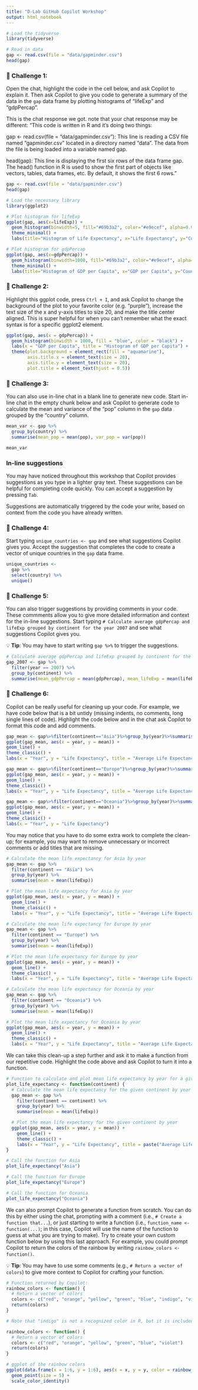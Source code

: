 ```yaml
---
title: "D-Lab GitHub Copilot Workshop"
output: html_notebook
---
```

```r
# Load the tidyverse
library(tidyverse)

# Read in data
gap <- read.csv(file = "data/gapminder.csv")
head(gap)
```

### 🥊 Challenge 1:
Open the chat, highlight the code in the cell below, and ask Copilot to explain it. Then ask Copilot to give you code to generate a summary of the data in the `gap` data frame by plotting histograms of "lifeExp" and "gdpPercap".

This is the chat response we got. note that your chat response may be different:
"This code is written in R and it's doing two things:

gap <- read.csv(file = "data/gapminder.csv"): This line is reading a CSV file named "gapminder.csv" located in a directory named "data". The data from the file is being loaded into a variable named gap.

head(gap): This line is displaying the first six rows of the data frame gap. The head() function in R is used to show the first part of objects like vectors, tables, data frames, etc. By default, it shows the first 6 rows."

```r
gap <- read.csv(file = "data/gapminder.csv")
head(gap)

# Load the necessary library
library(ggplot2)

# Plot histogram for lifeExp
ggplot(gap, aes(x=lifeExp)) +
  geom_histogram(binwidth=5, fill="#69b3a2", color="#e9ecef", alpha=0.9) +
  theme_minimal() +
  labs(title="Histogram of Life Expectancy", x="Life Expectancy", y="Count")

# Plot histogram for gdpPercap
ggplot(gap, aes(x=gdpPercap)) +
  geom_histogram(binwidth=1000, fill="#69b3a2", color="#e9ecef", alpha=0.9) +
  theme_minimal() +
  labs(title="Histogram of GDP per Capita", x="GDP per Capita", y="Count")
```


### 🥊 Challenge 2: 
Highlight this ggplot code, press `Ctrl + I`, and ask Copilot to change the background of the plot to your favorite color (e.g. "purple"), increase the text size of the x and y-axis titles to size 20, and make the title center aligned. This is super helpful for when you can't remember what the exact syntax is for a specific ggplot2 element.
```r
ggplot(gap, aes(x = gdpPercap)) +
  geom_histogram(binwidth = 1000, fill = "blue", color = "black") +
  labs(x = "GDP per Capita", title = "Histogram of GDP per Capita") +
  theme(plot.background = element_rect(fill = "aquamarine"),
        axis.title.x = element_text(size = 20),
        axis.title.y = element_text(size = 20),
        plot.title = element_text(hjust = 0.5))
```

### 🥊 Challenge 3: 
You can also use in-line chat in a blank line to generate new code. Start in-line chat in the empty chunk below and ask Copilot to generate code to calculate the mean and variance of the "pop" column in the `gap` data grouped by the "country" column.
```r
mean_var <- gap %>%
  group_by(country) %>%
  summarise(mean_pop = mean(pop), var_pop = var(pop))

mean_var
```

### In-line suggestions
You may have noticed throughout this workshop that Copilot provides suggestions as you type in a lighter gray text. These suggestions can be helpful for completing code quickly. You can accept a suggestion by pressing `Tab`. 

Suggestions are automatically triggered by the code your write, based on context from the code you have already written. 

### 🥊 Challenge 4: 
Start typing `unique_countries <- gap` and see what suggestions Copilot gives you. Accept the suggestion that completes the code to create a vector of unique countries in the `gap` data frame.
```r
unique_countries <- 
  gap %>% 
  select(country) %>% 
  unique()
```

### 🥊 Challenge 5:
You can also trigger suggestions by providing comments in your code. These commments allow you to give more detailed information and context for the in-line suggestions. Start typing `# Calculate average gdpPercap and lifeExp grouped by continent for the year 2007` and see what suggestions Copilot gives you. 

💡 **Tip**: You may have to start writing `gap %>%` to trigger the suggestions.
```r
# Calculate average gdpPercap and lifeExp grouped by continent for the year 2007
gap_2007 <- gap %>%
  filter(year == 2007) %>%
  group_by(continent) %>%
  summarise(mean_gdpPercap = mean(gdpPercap), mean_lifeExp = mean(lifeExp))
```

### 🥊 Challenge 6: 

Copilot can be really useful for cleaning up your code. For example, we have code below that is a bit untidy (missing indents, no comments, long single lines of code). Highlight the code below and in the chat ask Copilot to format this code and add comments.
```r
gap_mean <- gap%>%filter(continent=="Asia")%>%group_by(year)%>%summarise(mean = mean(lifeExp))
ggplot(gap_mean, aes(x = year, y = mean)) +
geom_line() +
theme_classic() +
labs(x = "Year", y = "Life Expectancy", title = "Average Life Expectancy in Asia by Year")

gap_mean <- gap%>%filter(continent=="Europe")%>%group_by(year)%>%summarise(mean = mean(lifeExp))
ggplot(gap_mean, aes(x = year, y = mean)) +
geom_line() +
theme_classic() +
labs(x = "Year", y = "Life Expectancy", title = "Average Life Expectancy in Europe by Year")

gap_mean <- gap%>%filter(continent=="Oceania")%>%group_by(year)%>%summarise(mean = mean(lifeExp))
ggplot(gap_mean, aes(x = year, y = mean)) +
geom_line() +
theme_classic() +
labs(x = "Year", y = "Life Expectancy")
```

You may notice that you have to do some extra work to complete the clean-up; for example, you may want to remove unnecessary or incorrect comments or add titles that are missing.

```r
# Calculate the mean life expectancy for Asia by year
gap_mean <- gap %>%
  filter(continent == "Asia") %>%
  group_by(year) %>%
  summarise(mean = mean(lifeExp))

# Plot the mean life expectancy for Asia by year
ggplot(gap_mean, aes(x = year, y = mean)) +
  geom_line() +
  theme_classic() +
  labs(x = "Year", y = "Life Expectancy", title = "Average Life Expectancy in Asia by Year")

# Calculate the mean life expectancy for Europe by year
gap_mean <- gap %>%
  filter(continent == "Europe") %>%
  group_by(year) %>%
  summarise(mean = mean(lifeExp))

# Plot the mean life expectancy for Europe by year
ggplot(gap_mean, aes(x = year, y = mean)) +
  geom_line() +
  theme_classic() +
  labs(x = "Year", y = "Life Expectancy", title = "Average Life Expectancy in Europe by Year")

# Calculate the mean life expectancy for Oceania by year
gap_mean <- gap %>%
  filter(continent == "Oceania") %>%
  group_by(year) %>%
  summarise(mean = mean(lifeExp))

# Plot the mean life expectancy for Oceania by year
ggplot(gap_mean, aes(x = year, y = mean)) +
  geom_line() +
  theme_classic() +
  labs(x = "Year", y = "Life Expectancy", title = "Average Life Expectancy in Oceania by Year")
```

We can take this clean-up a step further and ask it to make a function from our repetitive code. Highlight the code above and ask Copilot to turn it into a function. 

```r
# Function to calculate and plot mean life expectancy by year for a given continent
plot_life_expectancy <- function(continent) {
  # Calculate the mean life expectancy for the given continent by year
  gap_mean <- gap %>%
    filter(continent == continent) %>%
    group_by(year) %>%
    summarise(mean = mean(lifeExp))

  # Plot the mean life expectancy for the given continent by year
  ggplot(gap_mean, aes(x = year, y = mean)) +
    geom_line() +
    theme_classic() +
    labs(x = "Year", y = "Life Expectancy", title = paste("Average Life Expectancy in", continent, "by Year"))
}

# Call the function for Asia
plot_life_expectancy("Asia")

# Call the function for Europe
plot_life_expectancy("Europe")

# Call the function for Oceania
plot_life_expectancy("Oceania")
```

We can also prompt Copilot to generate a function from scratch. You can do this by either using the chat, prompting with a comment (i.e., `# Create a function that...`), or just starting to write a function (i.e., `function_name <- function(...)`; in this case, Copilot will use the name of the function to guess at what you are trying to make). Try to create your own custom function below by using this last approach. For example, you could prompt Copilot to return the colors of the rainbow by writing `rainbow_colors <- function()`.

💡 **Tip**: You may have to use some comments (e.g., `# Return a vector of colors`) to give more context to Copilot for crafting your function.
```r
# Function returned by Copilot:
rainbow_colors <- function() {
  # Return a vector of colors
  colors <- c("red", "orange", "yellow", "green", "blue", "indigo", "violet")
  return(colors)
}

# Note that "indigo" is not a recognized color in R, but it is included here for the sake of the rainbow sequence. Below, we have removed indigo and plotted the colors.

rainbow_colors <- function() {
  # Return a vector of colors
  colors <- c("red", "orange", "yellow", "green", "blue", "violet")
  return(colors)
}

# ggplot of the rainbow colors 
ggplot(data.frame(x = 1:6, y = 1:6), aes(x = x, y = y, color = rainbow_colors())) +
  geom_point(size = 5) +
  scale_color_identity()
```